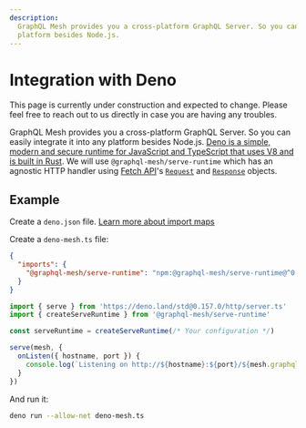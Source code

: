 ```yaml
---
description:
  GraphQL Mesh provides you a cross-platform GraphQL Server. So you can easily integrate it into any
  platform besides Node.js.
---
```



# Integration with Deno

<Callout>
  This page is currently under construction and expected to change. Please feel free to reach out to
  us directly in case you are having any troubles.
</Callout>

GraphQL Mesh provides you a cross-platform GraphQL Server. So you can easily integrate it into any
platform besides Node.js.
[Deno is a simple, modern and secure runtime for JavaScript and TypeScript that uses V8 and is built in Rust](https://deno.land/).
We will use `@graphql-mesh/serve-runtime` which has an agnostic HTTP handler using
[Fetch API](https://developer.mozilla.org/en-US/docs/Web/API/Fetch_API/Using_Fetch)'s
[`Request`](https://developer.mozilla.org/en-US/docs/Web/API/Request) and
[`Response`](https://developer.mozilla.org/en-US/docs/Web/API/Response) objects.

## Example

Create a `deno.json` file.
[Learn more about import maps](https://deno.land/manual/basics/import_maps)

Create a `deno-mesh.ts` file:

```json filename="deno.json" {3}
{
  "imports": {
    "@graphql-mesh/serve-runtime": "npm:@graphql-mesh/serve-runtime@^0.1.0"
  }
}
```

```ts filename="deno-mesh.ts"
import { serve } from 'https://deno.land/std@0.157.0/http/server.ts'
import { createServeRuntime } from '@graphql-mesh/serve-runtime'

const serveRuntime = createServeRuntime(/* Your configuration */)

serve(mesh, {
  onListen({ hostname, port }) {
    console.log(`Listening on http://${hostname}:${port}/${mesh.graphqlEndpoint}`)
  }
})
```

And run it:

```bash
deno run --allow-net deno-mesh.ts
```
